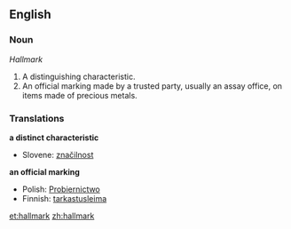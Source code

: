 ==English==

===Noun===
{{wikipedia}}
''Hallmark''

# A distinguishing characteristic.
# An official marking made by a trusted party, usually an assay office, on items made of precious metals.

===Translations===
'''a distinct characteristic'''
*Slovene: [[značilnost]]

'''an official marking'''
*Polish: [[Probiernictwo]]
*Finnish: [[tarkastusleima]]

[[et:hallmark]]
[[zh:hallmark]]